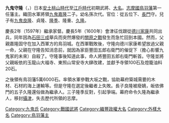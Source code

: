 {{Unreferenced|time=2019-12-21T02:03:10+00:00}}
{{Infobox officeholder
| name               = 九鬼守隆
| image              = 
| caption            = 
| office            = {{link-ja|鳥羽藩|鳥羽藩}}藩主
| term_start        = 1597年
| term_end          = 1632年
|predecessor        = {{small|新設}}
| successor         = [[九鬼久隆|九鬼久隆]]

| birth_name         = 	
| birth_date         = 1573年<br>（[[天正_(日本)|天正]]元年）
| birth_place        = 
| death_date         = {{death date and age|1632|10|28|1573}}<br>（[[寬永|寬永]]9年9月15日）
| death_place        = 
| module             = {{日本武士|child=yes
|時代= 
|幼名=
|改名=  孫次郎、友隆、光隆、守隆
|别名= 
|諡号= 
|神号= 
|戒名= 松岳院殿前長州大守心月善光大居士
|洗禮名= 
|墓所= 
|朝廷官位= 從五位下、長門守
|幕府職位= 
|主君= 
|藩= 
|氏族= [[九鬼氏|九鬼氏]]
|父= [[九鬼嘉隆|九鬼嘉隆]]
|母= 
|養父= 
|養母= 
|兄弟= 
|姐妹= 
|正室=
|側室= 
|子= 
|女=
|養子= 
|養女= 
 }}
}}
'''九鬼守隆'''（{{jpn|j=九鬼 守隆|hg=くき もりたか|rm=Kuki Moritaka}}，{{bd|1573年||1632年|10月28日|}}）日本[[安土桃山時代|安土桃山時代]]至[[江戶時代|江戶時代]]初期武將、[[大名_(稱謂)|大名]]。[[志摩國|志摩國]][[鳥羽藩|鳥羽藩]]第一任藩主。織田水軍將領[[九鬼嘉隆|九鬼嘉隆]]二子。幼名孫次代。官位：從五位下、[[長門國|長門]]守。兒子有[[九鬼良隆|九鬼良隆]]、貞隆、[[九鬼隆季|隆季]]、隆重、[[九鬼久隆|久隆]]。

慶長2年（1597年）繼承家督。慶長5年（1600年）會津征伐跟從[[德川家康|德川家康]]共同出兵，同年因為[[石田三成|石田三成]]舉兵而突然爆發的[[關原之戰|關原之戰]]發生而急忙回到本國。然而，父親嘉隆固守在加入西軍方的鳥羽城。在西軍戰敗後，守隆向德川家康希望放過父親一命，父親在守隆告知消息前，就因為家臣豐田五郎右衛門的催促下（擔心影響九鬼家的未來）自殺了。守隆事後知道此事，命人將豐田五郎右衛門斬首。守隆並將父親皈依的玉龍山大福寺、東照山常安寺大肆改建，並獻予寺領100石及燈籠油料20石。

之後領有鳥羽藩5萬6000石。率領水軍參戰大坂之戰，協助幕府築城需要的木材、石材的海上運輸等。但是守隆在選定後繼者上失敗。長子良隆被廢嫡，皈依佛門的五子久隆還俗做為繼承人。三子隆季反對，引起爭端。幕府命令久隆為繼承人，移封[[攝津國|攝津]]，失去歷代所領的志摩。

{{鳥羽藩主|九鬼家|初代|1597年 - 1632年}}
{{DEFAULTSORT:Kuki Moritaka}}

[[Category:九鬼氏|Category:九鬼氏]]
[[Category:戰國武將|Category:戰國武將]]
[[Category:織豐政權大名|Category:織豐政權大名]]
[[Category:外樣大名|Category:外樣大名]]
[[Category:鳥羽藩主|Category:鳥羽藩主]]